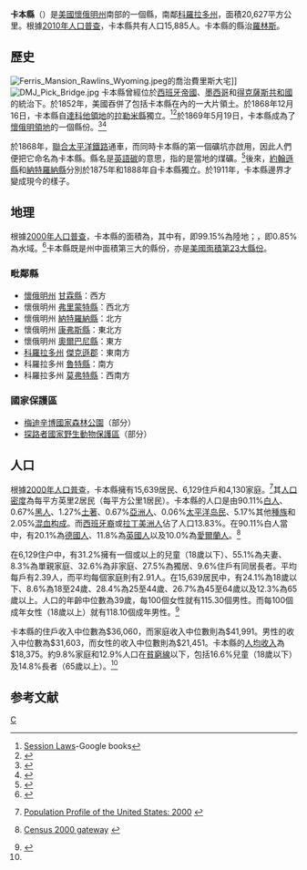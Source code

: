 <!--[[File:Map_of_Wyoming_highlighting_Carbon_County.svg|225px]]-->
{{Infobox U.S. County |
 county  = 卡本縣|
 state = 懷俄明州 |
 en county  = Carbon County|
 en state = Wyoming |
 seal =  |
 map = Map of Wyoming highlighting Carbon County.svg |
 map size = 250|
 founded = 1868年12月16日|
 seat = [[羅林斯|羅林斯]] | 
 area ={{convert|7,964|sqmi|km2}} |
 area land  ={{convert|7,896|sqmi|km2}}  |
 area water ={{convert|68|sqmi|km2}} |
 area percentage = 0.85% |
 census yr = 2010|
 pop = 15,885 |
 density = 1|
 web = carboncounty.wy.gov |
|}}
{{Otheruses|卡本縣|subject=美國懷俄明州的一個縣|other=同名的縣}}

'''卡本縣'''（{{lang-en|Carbon County}}）是[[美國|美國]][[懷俄明州|懷俄明州]]南部的一個縣，南鄰[[科羅拉多州|科羅拉多州]]，面積20,627平方公里。根據[[美國2010年人口普查|2010年人口普查]]，卡本縣共有人口15,885人。卡本縣的縣治[[羅林斯|羅林斯]]。{{GR|6}}

== 歷史 ==
[[File:Ferris_Mansion_Rawlins_Wyoming.jpeg|thumb]]的喬治費里斯大宅]]
[[File:DMJ_Pick_Bridge.jpg|thumb]] 
卡本縣曾經位於[[西班牙帝國|西班牙帝國]]、[[墨西哥|墨西哥]]和[[得克薩斯共和國|得克薩斯共和國]]的統治下。於1852年，美國吞併了包括卡本縣在內的一大片領土。於1868年12月16日，卡本縣自[[達科他領地|達科他領地]]的[[拉勒米縣|拉勒米縣]]獨立。<ref>[http://books.google.com.hk/books?id=Sas4AAAAIAAJ&redir_esc=y Session Laws]-Google books</ref><ref>{{Cite web |url=http://wyoming.gov/general/history.asp |title=wyoming history |accessdate=2006-12-30 |archive-date=2007-05-12 |archive-url=https://web.archive.org/web/20070512143401/http://wyoming.gov/general/history.asp |dead-url=no }}</ref>於1869年5月19日，卡本縣成為了[[懷俄明領地|懷俄明領地]]的一個縣份。<ref name=chronology>{{cite web|url=http://historical-county.newberry.org/website/Wyoming/documents/WY_Individual_County_Chronologies.htm#Individual_County_Chronologies|title=Wyoming: Individual County Chronologies|accessdate=2008-01-31|author=|last=Long|first=John H.|authorlink=|coauthors=|date=|year=2006|month=|format=|work=Wyoming Atlas of Historical County Boundaries|publisher=The Newberry Library|deadurl=yes|archiveurl=https://web.archive.org/web/20110718043802/http://historical-county.newberry.org/website/Wyoming/documents/WY_Individual_County_Chronologies.htm#Individual_County_Chronologies|archivedate=2011-07-18}}</ref><ref>{{cite web|url=http://historical-county.newberry.org/website/Dakota_Territory/documents/DAKs_Individual_County_Chronologies.htm#Individual_County_Chronologies|title=Dakota Territory, South Dakota, and North Dakota: Individual County Chronologies|accessdate=2008-01-31|author=|last=Long|first=John H.|authorlink=|coauthors=|date=|year=2006|month=|format=|work=Dakota Territory Atlas of Historical County Boundaries|publisher=The Newberry Library|deadurl=yes|archiveurl=https://web.archive.org/web/20071112115751/http://historical-county.newberry.org/website/Dakota_Territory/documents/DAKs_Individual_County_Chronologies.htm#Individual_County_Chronologies|archivedate=2007-11-12}}</ref>

於1868年，[[聯合太平洋鐵路|聯合太平洋鐵路]]通車，而同時卡本縣的第一個礦坑亦啟用，因此人們便把它命名為卡本縣。縣名是[[英語|英語]][[碳|碳]]的意思，指的是當地的煤礦。<ref>{{cite book  | last = Urbanek  | first = Mae  | title = Wyoming Place Names  | publisher = Mountain Press Publishing Company  |location= Missoula, MT  | year = 1988  | isbn = 0-87842-204-8}}</ref>後來，[[約翰遜縣_(懷俄明州)|約翰遜縣]]和[[納特羅納縣_(懷俄明州)|納特羅納縣]]分別於1875年和1888年自卡本縣獨立。於1911年，卡本縣邊界才變成現今的樣子。

==地理==
根據[[美國2000年人口普查|2000年人口普查]]，卡本縣的面積為{{convert|7964|sqmi|km2}}，其中有{{convert|7896|sqmi}}，即99.15%為陸地；{{convert|68|sqmi}}，即0.85%為水域。<ref>{{cite web
  |url=http://www.census.gov/tiger/tms/gazetteer/county2k.txt
  |title=Census 2000 U.S. Gazetteer Files: Counties
  |publisher=United States Census
  |accessdate=2011-02-13
  |archive-url=https://www.webcitation.org/68EB8WXmf?url=http://www.census.gov/tiger/tms/gazetteer/county2k.txt
  |archive-date=2012-06-06
  |dead-url=yes
  }}</ref>卡本縣既是州中面積第三大的縣份，亦是[[美國面積最大縣份列表|美國面積第23大縣份]]。

===毗鄰縣===
* [[懷俄明州|懷俄明州]] [[甘霖縣|甘霖縣]]：西方
* 懷俄明州 [[弗里蒙特縣_(懷俄明州)|弗里蒙特縣]]：西北方
* 懷俄明州 [[納特羅納縣_(懷俄明州)|納特羅納縣]]：北方
* 懷俄明州 [[康弗斯縣_(懷俄明州)|康弗斯縣]]：東北方
* 懷俄明州 [[奧爾巴尼縣_(懷俄明州)|奧爾巴尼縣]]：東方
* [[科羅拉多州|科羅拉多州]] [[傑克遜郡_(科羅拉多州)|傑克遜郡]]：東南方
* 科羅拉多州 [[魯特縣_(科羅拉多州)|魯特縣]]：南方
* 科羅拉多州 [[莫弗特縣_(科羅拉多州)|莫弗特縣]]：西南方

===國家保護區===
*[[梅迪辛博國家森林公園|梅迪辛博國家森林公園]]（部分）
*[[探路者國家野生動物保護區|探路者國家野生動物保護區]]（部分）

{{clear}}

==人口==
{{USCensusPop
| 1870=1368
| 1880=3438
| 1890=6857
| 1900=9589
| 1910=11282
| 1920=9525
| 1930=11391
| 1940=12644
| 1950=15742
| 1960=14937
| 1970=13354
| 1980=21896
| 1990=16659
| 2000=15639
| 2010=15885
|footnote = <ref>{{Cite web |url=http://www.census.gov/population/www/censusdata/cencounts/files/nv190090.txt |title=1900-1990 census |accessdate=2013-02-24 |archive-date=2012-02-17 |archive-url=https://web.archive.org/web/20120217220423/http://www.census.gov/population/www/censusdata/cencounts/files/nv190090.txt |dead-url=no }}</ref><ref>{{Cite web |url=http://factfinder2.census.gov/ |title=factfinder2 census |accessdate=2020-10-03 |archive-date=2013-09-11 |archive-url=https://web.archive.org/web/20130911234518/http://factfinder2.census.gov/ |dead-url=no }}</ref><ref>{{Cite web |url=http://mapserver.lib.virginia.edu/ |title=Historical Census Browser |accessdate=2013-02-24 |archive-date=2012-08-11 |archive-url=https://web.archive.org/web/20120811110448/http://mapserver.lib.virginia.edu/ |dead-url=yes }}</ref>
}}
根據[[2000年美國人口普查|2000年人口普查]]{{GR|2}}，卡本縣擁有15,639居民、6,129住戶和4,130家庭。<ref>{{en}}[http://www.census.gov/population/www/pop-profile/profile2000.html Population Profile of the United States: 2000] {{Wayback|url=http://www.census.gov/population/www/pop-profile/profile2000.html |date=20040113065424 }}</ref>其[[人口密度|人口密度]]為每平方英里2居民（每平方公里1居民）。卡本縣的人口是由90.11%[[歐裔美國人|白人]]、0.67%[[非裔美國人|黑人]]、1.27%[[美國土著|土著]]、0.67%[[亞裔美國人|亞洲人]]、0.06%[[太平洋岛民|太平洋岛民]]、5.17%其他[[種族|種族]]和2.05%[[混血|混血]][[种族构成|构成]]。而[[西班牙裔美国人|西班牙裔]]或[[拉丁美洲人|拉丁美洲人]]佔了人口13.83%。在90.11%白人當中，有20.1%為[[德國人|德國人]]、11.8%為[[英國人|英國人]]以及10.0%為[[愛爾蘭人|愛爾蘭人]]。<ref>{{en}}[http://www.census.gov/main/www/cen2000.html Census 2000 gateway] {{Wayback|url=http://www.census.gov/main/www/cen2000.html |date=20190331194847 }}</ref>

在6,129住户中，有31.2%擁有一個或以上的兒童（18歲以下）、55.1%為夫妻、8.3%為單親家庭、32.6%為非家庭、27.5%為獨居、9.6%住戶有同居長者。平均每戶有2.39人，而平均每個家庭則有2.91人。在15,639居民中，有24.1%為18歲以下、8.6%為18至24歲、28.4%為25至44歲、26.7%為45至64歲以及12.3%為65歲以上。人口的年齡中位數為39歲，每100個女性就有115.30個男性。而每100個成年女性（18歲以上）就有118.10個成年男性。<ref name="Census">{{cite web |url=http://2010.census.gov/2010census/data/apportionment-pop-text.php |title=Resident Population Data: Population Change |date=2010-12-23 |publisher=[[United_States_Census_Bureau|United States Census Bureau]] |accessdate=2010-12-23 |archiveurl=https://web.archive.org/web/20101225031104/http://2010.census.gov/2010census/data/apportionment-pop-text.php |archivedate=2010-12-25 |deadurl=yes }}</ref>

卡本縣的住戶收入中位數為$36,060，而家庭收入中位數則為$41,991。男性的收入中位數為$31,603，而女性的收入中位數則為$21,451。卡本縣的[[人均收入|人均收入]]為$18,375。約9.8%家庭和12.9%人口在[[貧窮線|貧窮線]]以下，包括16.6%兒童（18歲以下）及14.8%長者（65歲以上）。<ref name="Census"/>

== 参考文献 ==
{{reflist}}

[[Category:懷俄明州行政區劃|C]]